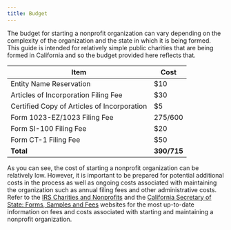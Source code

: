 ```yaml
---
title: Budget
---
```


The budget for starting a nonprofit organization can vary depending on the complexity of the organization and the state in which it is being formed. This guide is intended for relatively simple public charities that are being formed in California and so the budget provided here reflects that.

| Item | Cost |
|------|------|
| Entity Name Reservation | $10 |
| Articles of Incorporation Filing Fee | $30 |
| Certified Copy of Articles of Incorporation | $5 |
| Form 1023-EZ/1023 Filing Fee | $275/$600 |
| Form SI-100 Filing Fee | $20 |
| Form CT-1 Filing Fee | $50 |
| **Total** | **$390/$715** |

As you can see, the cost of starting a nonprofit organization can be relatively low. However, it is important to be prepared for potential additional costs in the process as well as ongoing costs associated with maintaining the organization such as annual filing fees and other administrative costs. Refer to the [IRS Charities and Nonprofits](https://www.irs.gov/charities-non-profits) and the [California Secretary of State: Forms, Samples and Fees](https://www.sos.ca.gov/business-programs/business-entities/forms) websites for the most up-to-date information on fees and costs associated with starting and maintaining a nonprofit organization.
